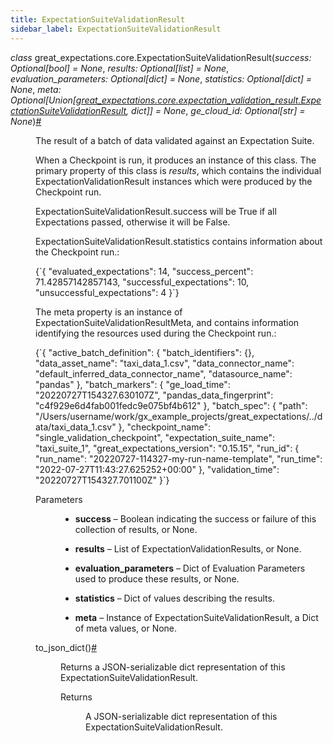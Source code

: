 ```yaml
---
title: ExpectationSuiteValidationResult
sidebar_label: ExpectationSuiteValidationResult
---
```


<section class="sphinx-api-doc" id="expectationsuitevalidationresult">

<dl class="py class">
<dt class="sig sig-object py" id="great_expectations.core.ExpectationSuiteValidationResult">
<em class="property"><span class="pre">class</span><span class="w"> </span></em><span class="sig-prename descclassname"><span class="pre">great_expectations.core.</span></span><span class="sig-name descname"><span class="pre">ExpectationSuiteValidationResult</span></span><span class="sig-paren">(</span><em class="sig-param"><span class="n"><span class="pre">success</span></span><span class="p"><span class="pre">:</span></span><span class="w"> </span><span class="n"><span class="pre">Optional</span><span class="p"><span class="pre">[</span></span><span class="pre">bool</span><span class="p"><span class="pre">]</span></span></span><span class="w"> </span><span class="o"><span class="pre">=</span></span><span class="w"> </span><span class="default_value"><span class="pre">None</span></span></em>, <em class="sig-param"><span class="n"><span class="pre">results</span></span><span class="p"><span class="pre">:</span></span><span class="w"> </span><span class="n"><span class="pre">Optional</span><span class="p"><span class="pre">[</span></span><span class="pre">list</span><span class="p"><span class="pre">]</span></span></span><span class="w"> </span><span class="o"><span class="pre">=</span></span><span class="w"> </span><span class="default_value"><span class="pre">None</span></span></em>, <em class="sig-param"><span class="n"><span class="pre">evaluation_parameters</span></span><span class="p"><span class="pre">:</span></span><span class="w"> </span><span class="n"><span class="pre">Optional</span><span class="p"><span class="pre">[</span></span><span class="pre">dict</span><span class="p"><span class="pre">]</span></span></span><span class="w"> </span><span class="o"><span class="pre">=</span></span><span class="w"> </span><span class="default_value"><span class="pre">None</span></span></em>, <em class="sig-param"><span class="n"><span class="pre">statistics</span></span><span class="p"><span class="pre">:</span></span><span class="w"> </span><span class="n"><span class="pre">Optional</span><span class="p"><span class="pre">[</span></span><span class="pre">dict</span><span class="p"><span class="pre">]</span></span></span><span class="w"> </span><span class="o"><span class="pre">=</span></span><span class="w"> </span><span class="default_value"><span class="pre">None</span></span></em>, <em class="sig-param"><span class="n"><span class="pre">meta</span></span><span class="p"><span class="pre">:</span></span><span class="w"> </span><span class="n"><span class="pre">Optional</span><span class="p"><span class="pre">[</span></span><span class="pre">Union</span><span class="p"><span class="pre">[</span></span><a class="reference internal" href="https://docs.greatexpectations.io/docs/0.17.23/reference/api/core/ExpectationSuiteValidationResult_class#great_expectations.core.ExpectationSuiteValidationResult" title="great_expectations.core.expectation_validation_result.ExpectationSuiteValidationResult"><span class="pre">great_expectations.core.expectation_validation_result.ExpectationSuiteValidationResult</span></a><span class="p"><span class="pre">,</span></span><span class="w"> </span><span class="pre">dict</span><span class="p"><span class="pre">]</span></span><span class="p"><span class="pre">]</span></span></span><span class="w"> </span><span class="o"><span class="pre">=</span></span><span class="w"> </span><span class="default_value"><span class="pre">None</span></span></em>, <em class="sig-param"><span class="n"><span class="pre">ge_cloud_id</span></span><span class="p"><span class="pre">:</span></span><span class="w"> </span><span class="n"><span class="pre">Optional</span><span class="p"><span class="pre">[</span></span><span class="pre">str</span><span class="p"><span class="pre">]</span></span></span><span class="w"> </span><span class="o"><span class="pre">=</span></span><span class="w"> </span><span class="default_value"><span class="pre">None</span></span></em><span class="sig-paren">)</span><a class="headerlink" href="#great_expectations.core.ExpectationSuiteValidationResult" title="Permalink to this definition">#</a>
</dt>
<dd>
<p>The result of a batch of data validated against an Expectation Suite.</p>
<p>When a Checkpoint is run, it produces an instance of this class. The primary property
of this class is <cite>results</cite>, which contains the individual ExpectationValidationResult
instances which were produced by the Checkpoint run.</p>
<p>ExpectationSuiteValidationResult.success will be True if all Expectations passed, otherwise it will be False.</p>
<p>ExpectationSuiteValidationResult.statistics contains information about the Checkpoint run.:</p>
<p><CodeBlock language="python">{`{
    "evaluated_expectations": 14,
    "success_percent": 71.42857142857143,
    "successful_expectations": 10,
    "unsuccessful_expectations": 4
}`}</CodeBlock></p>
<p>The meta property is an instance of ExpectationSuiteValidationResultMeta, and
contains information identifying the resources used during the Checkpoint run.:</p>
<p><CodeBlock language="python">{`{
    "active_batch_definition": {
      "batch_identifiers": {},
      "data_asset_name": "taxi_data_1.csv",
      "data_connector_name": "default_inferred_data_connector_name",
      "datasource_name": "pandas"
    },
    "batch_markers": {
      "ge_load_time": "20220727T154327.630107Z",
      "pandas_data_fingerprint": "c4f929e6d4fab001fedc9e075bf4b612"
    },
    "batch_spec": {
      "path": "/Users/username/work/gx_example_projects/great_expectations/../data/taxi_data_1.csv"
    },
    "checkpoint_name": "single_validation_checkpoint",
    "expectation_suite_name": "taxi_suite_1",
    "great_expectations_version": "0.15.15",
    "run_id": {
      "run_name": "20220727-114327-my-run-name-template",
      "run_time": "2022-07-27T11:43:27.625252+00:00"
    },
    "validation_time": "20220727T154327.701100Z"
}`}</CodeBlock></p>
<dl class="field-list simple">
<dt class="field-odd">Parameters</dt>
<dd class="field-odd"><ul class="simple">
<li><p><strong>success</strong> – Boolean indicating the success or failure of this collection of results, or None.</p></li>
<li><p><strong>results</strong> – List of ExpectationValidationResults, or None.</p></li>
<li><p><strong>evaluation_parameters</strong> – Dict of Evaluation Parameters used to produce these results, or None.</p></li>
<li><p><strong>statistics</strong> – Dict of values describing the results.</p></li>
<li><p><strong>meta</strong> – Instance of ExpectationSuiteValidationResult, a Dict of meta values, or None.</p></li>
</ul>
</dd>
</dl>
<dl class="py method">
<dt class="sig sig-object py" id="great_expectations.core.ExpectationSuiteValidationResult.to_json_dict">
<span class="sig-name descname"><span class="pre">to_json_dict</span></span><span class="sig-paren">(</span><span class="sig-paren">)</span><a class="headerlink" href="#great_expectations.core.ExpectationSuiteValidationResult.to_json_dict" title="Permalink to this definition">#</a>
</dt>
<dd>
<p>Returns a JSON-serializable dict representation of this ExpectationSuiteValidationResult.</p>
<dl class="field-list simple">
<dt class="field-odd">Returns</dt>
<dd class="field-odd">
<p>A JSON-serializable dict representation of this ExpectationSuiteValidationResult.</p>
</dd>
</dl>
</dd></dl>
</dd></dl>
</section>